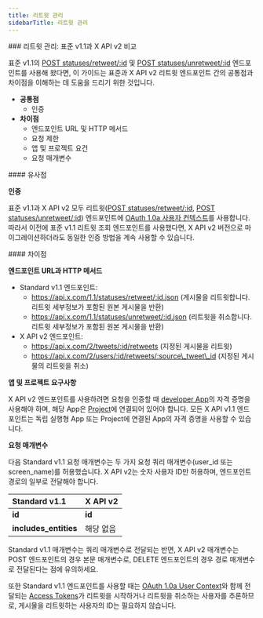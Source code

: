 ```yaml
---
title: 리트윗 관리
sidebarTitle: 리트윗 관리
---
```


<div id="manage-retweets-standard-v11-compared-to-x-api-v2">
  ### 리트윗 관리: 표준 v1.1과 X API v2 비교
</div>

표준 v1.1의 [POST statuses/retweet/:id](https://developer.x.com/en/docs/twitter-api/v1/tweets/post-and-engage/api-reference/post-statuses-retweet-id) 및 [POST statuses/unretweet/:id](https://developer.x.com/en/docs/twitter-api/v1/tweets/post-and-engage/api-reference/post-statuses-unretweet-id) 엔드포인트를 사용해 왔다면, 이 가이드는 표준과 X API v2 리트윗 엔드포인트 간의 공통점과 차이점을 이해하는 데 도움을 드리기 위한 것입니다.

- **공통점**
  - 인증
- **차이점**
  - 엔드포인트 URL 및 HTTP 메서드
  - 요청 제한
  - 앱 및 프로젝트 요건
  - 요청 매개변수

<div id="similarities">
  #### 유사점
</div>

**인증**

표준 v1.1과 X API v2 모두 리트윗([POST statuses/retweet/:id](https://developer.x.com/en/docs/twitter-api/v1/tweets/post-and-engage/api-reference/post-statuses-retweet-id), [POST statuses/unretweet/:id](https://developer.x.com/en/docs/twitter-api/v1/tweets/post-and-engage/api-reference/post-statuses-unretweet-id)) 엔드포인트에 [OAuth 1.0a 사용자 컨텍스트](https://developer.x.com/content/developer-twitter/resources/fundamentals/authentication)를 사용합니다. 따라서 이전에 표준 v1.1 리트윗 조회 엔드포인트를 사용했다면, X API v2 버전으로 마이그레이션하더라도 동일한 인증 방법을 계속 사용할 수 있습니다. 

<div id="differences">
  #### 차이점
</div>

**엔드포인트 URL과 HTTP 메서드**

- Standard v1.1 엔드포인트:
  - https://api.x.com/1.1/statuses/retweet/:id.json
    (게시물을 리트윗합니다. 리트윗 세부정보가 포함된 원본 게시물을 반환)
  - https://api.x.com/1.1/statuses/unretweet/:id.json
    (리트윗을 취소합니다. 리트윗 세부정보가 포함된 원본 게시물을 반환)
- X API v2 엔드포인트:
  - https://api.x.com/2/tweets/:id/retweets
    (지정된 게시물을 리트윗)
  - https://api.x.com/2/users/:id/retweets/:source\_tweet\_id
    (지정된 게시물의 리트윗을 취소) 

**앱 및 프로젝트 요구사항**

X API v2 엔드포인트를 사용하려면 요청을 인증할 때 [developer App](/ko/resources/fundamentals/developer-apps)의 자격 증명을 사용해야 하며, 해당 App은 [Project](/ko/resources/fundamentals/projects)에 연결되어 있어야 합니다. 모든 X API v1.1 엔드포인트는 독립 실행형 App 또는 Project에 연결된 App의 자격 증명을 사용할 수 있습니다.

**요청 매개변수**

다음 Standard v1.1 요청 매개변수는 두 가지 요청 쿼리 매개변수(user\_id 또는 screen\_name)를 허용했습니다. X API v2는 숫자 사용자 ID만 허용하며, 엔드포인트 경로의 일부로 전달해야 합니다.

| Standard v1.1 | X API v2 |
| :--- | :--- |
| **id** | **id** |
| **includes\_entities** | 해당 없음 |

Standard v1.1 매개변수는 쿼리 매개변수로 전달되는 반면, X API v2 매개변수는 POST 엔드포인트의 경우 본문 매개변수로, DELETE 엔드포인트의 경우 경로 매개변수로 전달된다는 점에 유의하세요.

또한 Standard v1.1 엔드포인트를 사용할 때는 [OAuth 1.0a User Context](/ko/resources/fundamentals/authentication)와 함께 전달되는 [Access Tokens](/ko/resources/fundamentals/authentication#obtaining-access-tokens-using-3-legged-oauth-flow)가 리트윗을 시작하거나 리트윗을 취소하는 사용자를 추론하므로, 게시물을 리트윗하는 사용자의 ID는 필요하지 않습니다. 